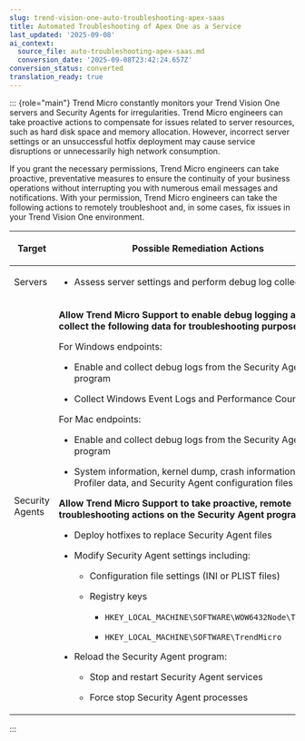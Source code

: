 ```yaml
---
slug: trend-vision-one-auto-troubleshooting-apex-saas
title: Automated Troubleshooting of Apex One as a Service
last_updated: '2025-09-08'
ai_context:
  source_file: auto-troubleshooting-apex-saas.md
  conversion_date: '2025-09-08T23:42:24.657Z'
conversion_status: converted
translation_ready: true
---
```


::: {role="main"}
Trend Micro constantly monitors your Trend Vision One servers and Security Agents for irregularities. Trend Micro engineers can take proactive actions to compensate for issues related to server resources, such as hard disk space and memory allocation. However, incorrect server settings or an unsuccessful hotfix deployment may cause service disruptions or unnecessarily high network consumption.

If you grant the necessary permissions, Trend Micro engineers can take proactive, preventative measures to ensure the continuity of your business operations without interrupting you with numerous email messages and notifications. With your permission, Trend Micro engineers can take the following actions to remotely troubleshoot and, in some cases, fix issues in your Trend Vision One environment.

<table>
<colgroup>
<col style="width: 20%" />
<col style="width: 80%" />
</colgroup>
<thead>
<tr>
<th><p>Target</p></th>
<th><p>Possible Remediation Actions</p></th>
</tr>
</thead>
<tbody>
<tr>
<td><p>Servers</p></td>
<td><ul>
<li><p>Assess server settings and perform debug log collection</p></li>
</ul></td>
</tr>
<tr>
<td><p>Security Agents</p></td>
<td><p><strong>Allow Trend Micro Support to enable debug logging and collect the following data for troubleshooting purposes</strong></p>
<p>For Windows endpoints:</p>
<ul>
<li><p>Enable and collect debug logs from the Security Agent program</p></li>
<li><p>Collect Windows Event Logs and Performance Counter data</p></li>
</ul>
<p>For Mac endpoints:</p>
<ul>
<li><p>Enable and collect debug logs from the Security Agent program</p></li>
<li><p>System information, kernel dump, crash information, System Profiler data, and Security Agent configuration files (.plist)</p></li>
</ul>
<p><strong>Allow Trend Micro Support to take proactive, remote troubleshooting actions on the Security Agent program</strong></p>
<ul>
<li><p>Deploy hotfixes to replace Security Agent files</p></li>
<li><p>Modify Security Agent settings including:</p>
<ul>
<li><p>Configuration file settings (INI or PLIST files)</p></li>
<li><p>Registry keys</p>
<ul>
<li><p><code>HKEY_LOCAL_MACHINE\SOFTWARE\WOW6432Node\TrendMicro</code></p></li>
<li><p><code>HKEY_LOCAL_MACHINE\SOFTWARE\TrendMicro</code></p></li>
</ul></li>
</ul></li>
<li><p>Reload the Security Agent program:</p>
<ul>
<li><p>Stop and restart Security Agent services</p></li>
<li><p>Force stop Security Agent processes</p></li>
</ul></li>
</ul></td>
</tr>
</tbody>
</table>
:::
